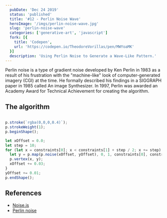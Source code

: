 ```yaml
---
  pubDate: 'Dec 24 2019'
  status: 'published'
  title: '#12 - Perlin Noise Wave'
  heroImage: '/imgs/perlin-noise-wave.jpg'
  slug: 'perlin-noise-wave'
  categories: ['generative-art', 'javascript']
  fork: [{
    title: 'Codepen',
    url: 'https://codepen.io/TheodoreVorillas/pen/MWYoaMK'
  }]
  description: 'Using Perlin Noise to Generate a Wave-Like Pattern.'
---
```


Perlin noise is a type of gradient noise developed by Ken Perlin in 1983 as a result of his frustration with the "machine-like" look of computer-generated imagery (CGI) at the time.
He formally described his findings in a SIGGRAPH paper in 1985 called An image Synthesizer. In 1997, Perlin was awarded an Academy Award for Technical Achievement for creating the algorithm.

## The algorithm
```javascript title="p5-perlin-noise.js"

p.stroke(`rgba(0,0,0,0.4)`);
p.strokeWeight(1);
p.beginShape();

let xOffset = 0.0;
let step = 10;
for (let x = constraints[0]; x < constraints[1] + step / 2; x += step) {
  let y = p.map(p.noise(xOffset, yOffset), 0, 1, constraints[0], constraints[1]);
  p.vertex(x, y);
  xOffset += 0.03;
}
yOffset += 0.01;
p.endShape();
```

## References
- [Noise.js](https://github.com/josephg/noisejs)
- [Perlin noise](https://en.wikipedia.org/wiki/Perlin_noise)